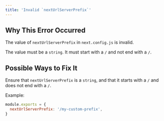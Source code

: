 ```yaml
---
title: 'Invalid `nextUrlServerPrefix`'
---
```


## Why This Error Occurred

The value of `nextUrlServerPrefix` in `next.config.js` is invalid.

The value must be a `string`. It must start with a `/` and not end with a `/`.

## Possible Ways to Fix It

Ensure that `nextUrlServerPrefix` is a `string`, and that it starts with a `/` and does not end with a `/`.

Example:

```js filename="next.config.js"
module.exports = {
  nextUrlServerPrefix: '/my-custom-prefix',
}
```
